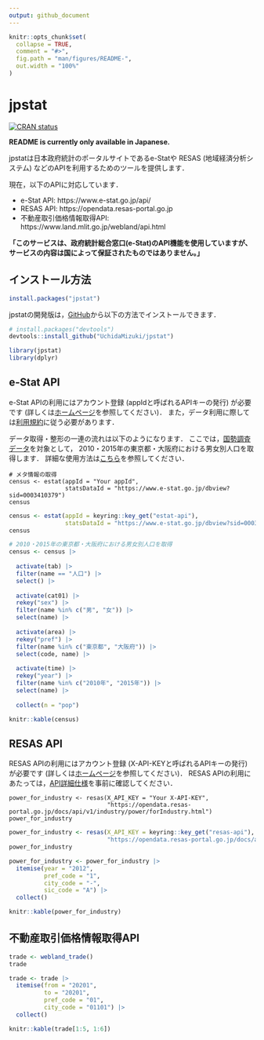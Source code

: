 ```yaml
---
output: github_document
---
```


<!-- README.md is generated from README.Rmd. Please edit that file -->

```r
knitr::opts_chunk$set(
  collapse = TRUE,
  comment = "#>",
  fig.path = "man/figures/README-",
  out.width = "100%"
)
```

# jpstat

<!-- badges: start -->
[![CRAN status](https://www.r-pkg.org/badges/version/jpstat)](https://CRAN.R-project.org/package=jpstat)
<!-- badges: end -->

**README is currently only available in Japanese.**

jpstatは日本政府統計のポータルサイトであるe-Statや
RESAS (地域経済分析システム) などのAPIを利用するためのツールを提供します．

現在，以下のAPIに対応しています．

- e-Stat API: https://www.e-stat.go.jp/api/
- RESAS API: https://opendata.resas-portal.go.jp
- 不動産取引価格情報取得API: https://www.land.mlit.go.jp/webland/api.html

**「このサービスは、政府統計総合窓口(e-Stat)のAPI機能を使用していますが、サービスの内容は国によって保証されたものではありません。」**

## インストール方法

``` r
install.packages("jpstat")
```

jpstatの開発版は，[GitHub](https://github.com/)から以下の方法でインストールできます．

``` r
# install.packages("devtools")
devtools::install_github("UchidaMizuki/jpstat")
```

```r
library(jpstat)
library(dplyr)
```

## e-Stat API

e-Stat APIの利用にはアカウント登録 (appIdと呼ばれるAPIキーの発行) が必要です (詳しくは[ホームページ](https://www.e-stat.go.jp/api/)を参照してください)．
また，データ利用に際しては[利用規約](https://www.e-stat.go.jp/terms-of-use)に従う必要があります．

データ取得・整形の一連の流れは以下のようになります．
ここでは，[国勢調査データ](https://www.e-stat.go.jp/dbview?sid=0003413949)を対象として，
2010・2015年の東京都・大阪府における男女別人口を取得します．
詳細な使用方法は[こちら](https://github.com/uchidamizuki/jpstat/blob/main/README-estat.md)を参照してください．

```
# メタ情報の取得
census <- estat(appId = "Your appId", 
                statsDataId = "https://www.e-stat.go.jp/dbview?sid=0003410379")
census
```

```r
census <- estat(appId = keyring::key_get("estat-api"), 
                statsDataId = "https://www.e-stat.go.jp/dbview?sid=0003410379")
census
```

```r
# 2010・2015年の東京都・大阪府における男女別人口を取得
census <- census |> 
  
  activate(tab) |> 
  filter(name == "人口") |> 
  select() |> 
  
  activate(cat01) |> 
  rekey("sex") |> 
  filter(name %in% c("男", "女")) |> 
  select(name) |> 
  
  activate(area) |> 
  rekey("pref") |> 
  filter(name %in% c("東京都", "大阪府")) |> 
  select(code, name) |> 
  
  activate(time) |> 
  rekey("year") |> 
  filter(name %in% c("2010年", "2015年")) |> 
  select(name) |> 
  
  collect(n = "pop")

knitr::kable(census)
```

## RESAS API

RESAS APIの利用にはアカウント登録 (X-API-KEYと呼ばれるAPIキーの発行) が必要です
(詳しくは[ホームページ](https://opendata.resas-portal.go.jp)を参照してください)．
RESAS APIの利用にあたっては，[API詳細仕様](https://opendata.resas-portal.go.jp/docs/api/v1/detail/index.html)を事前に確認してください．

```
power_for_industry <- resas(X_API_KEY = "Your X-API-KEY", 
                            "https://opendata.resas-portal.go.jp/docs/api/v1/industry/power/forIndustry.html")
power_for_industry
```

```r
power_for_industry <- resas(X_API_KEY = keyring::key_get("resas-api"), 
                            "https://opendata.resas-portal.go.jp/docs/api/v1/industry/power/forIndustry.html")
power_for_industry
```

```r
power_for_industry <- power_for_industry |>
  itemise(year = "2012",
          pref_code = "1",
          city_code = "-",
          sic_code = "A") |>
  collect()

knitr::kable(power_for_industry)
```

## 不動産取引価格情報取得API

```r
trade <- webland_trade()
trade
```

```r
trade <- trade |> 
  itemise(from = "20201",
          to = "20201",
          pref_code = "01",
          city_code = "01101") |> 
  collect()

knitr::kable(trade[1:5, 1:6])
```
